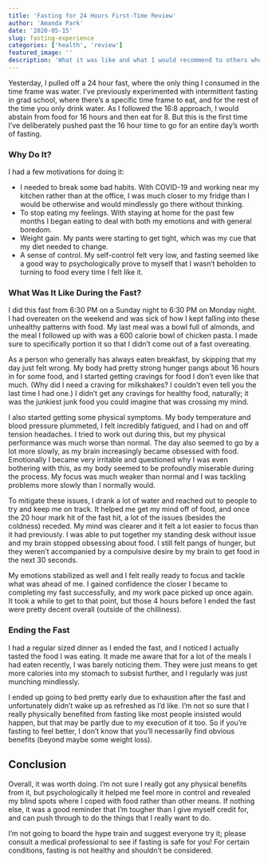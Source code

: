 ```yaml
---
title: 'Fasting for 24 Hours First-Time Review'
author: 'Amanda Park'
date: '2020-05-15'
slug: fasting-experience
categories: ['health', 'review']
featured_image: ''
description: 'What it was like and what I would recommend to others who are curious to try it.'
---
```


Yesterday, I pulled off a 24 hour fast, where the only thing I consumed in the time frame was water. I've previously experimented with intermittent fasting in grad school, where there's a specific time frame to eat, and for the rest of the time you only drink water. As I followed the 16:8 approach, I would abstain from food for 16 hours and then eat for 8. But this is the first time I've deliberately pushed past the 16 hour time to go for an entire day's worth of fasting. 

### Why Do It?

I had a few motivations for doing it:

* I needed to break some bad habits. With COVID-19 and working near my kitchen rather than at the office, I was much closer to my fridge than I would be otherwise and would mindlessly go there without thinking.
* To stop eating my feelings. With staying at home for the past few months I began eating to deal with both my emotions and with general boredom. 
* Weight gain. My pants were starting to get tight, which was my cue that my diet needed to change.
* A sense of control. My self-control felt very low, and fasting seemed like a good way to psychologically prove to myself that I wasn't beholden to turning to food every time I felt like it.

### What Was It Like During the Fast?

I did this fast from 6:30 PM on a Sunday night to 6:30 PM on Monday night. I had overeaten on the weekend and was sick of how I kept falling into these unhealthy patterns with food. My last meal was a bowl full of almonds, and the meal I followed up with was a 600 calorie bowl of chicken pasta. I made sure to specifically portion it so that I didn't come out of a fast overeating. 

As a person who generally has always eaten breakfast, by skipping that my day just felt wrong. My body had pretty strong hunger pangs about 16 hours in for some food, and I started getting cravings for food I don't even like that much. (Why did I need a craving for milkshakes? I couldn't even tell you the last time I had one.) I didn't get any cravings for healthy food, naturally; it was the junkiest junk food you could imagine that was crossing my mind. 

I also started getting some physical symptoms. My body temperature and blood pressure plummeted, I felt incredibly fatigued, and I had on and off tension headaches. I tried to work out during this, but my physical performance was much worse than normal. The day also seemed to go by a lot more slowly, as my brain increasingly became obsessed with food. Emotionally I became very irritable and questioned why I was even bothering with this, as my body seemed to be profoundly miserable during the process. My focus was much weaker than normal and I was tackling problems more slowly than I normally would. 

To mitigate these issues, I drank a lot of water and reached out to people to try and keep me on track. It helped me get my mind off of food, and once the 20 hour mark hit of the fast hit, a lot of the issues (besides the coldness) receded. My mind was clearer and it felt a lot easier to focus than it had previously. I was able to put together my standing desk without issue and my brain stopped obsessing about food. I still felt pangs of hunger, but they weren't accompanied by a compulsive desire by my brain to get food in the next 30 seconds. 

My emotions stabilized as well and I felt really ready to focus and tackle what was ahead of me. I gained confidence the closer I became to completing my fast successfully, and my work pace picked up once again. It took a while to get to that point, but those 4 hours before I ended the fast were pretty decent overall (outside of the chilliness). 

### Ending the Fast

I had a regular sized dinner as I ended the fast, and I noticed I actually tasted the food I was eating. It made me aware that for a lot of the meals I had eaten recently, I was barely noticing them. They were just means to get more calories into my stomach to subsist further, and I regularly was just munching mindlessly. 

I ended up going to bed pretty early due to exhaustion after the fast and unfortunately didn't wake up as refreshed as I'd like. I'm not so sure that I really physically benefited from fasting like most people insisted would happen, but that may be partly due to my execution of it too. So if you're fasting to feel better, I don't know that you'll necessarily find obvious benefits (beyond maybe some weight loss). 

## Conclusion

Overall, it was worth doing. I'm not sure I really got any physical benefits from it, but psychologically it helped me feel more in control and revealed my blind spots where I coped with food rather than other means. If nothing else, it was a good reminder that I'm tougher than I give myself credit for, and can push through to do the things that I really want to do. 

I'm not going to board the hype train and suggest everyone try it; please consult a medical professional to see if fasting is safe for you! For certain conditions, fasting is not healthy and shouldn't be considered.
